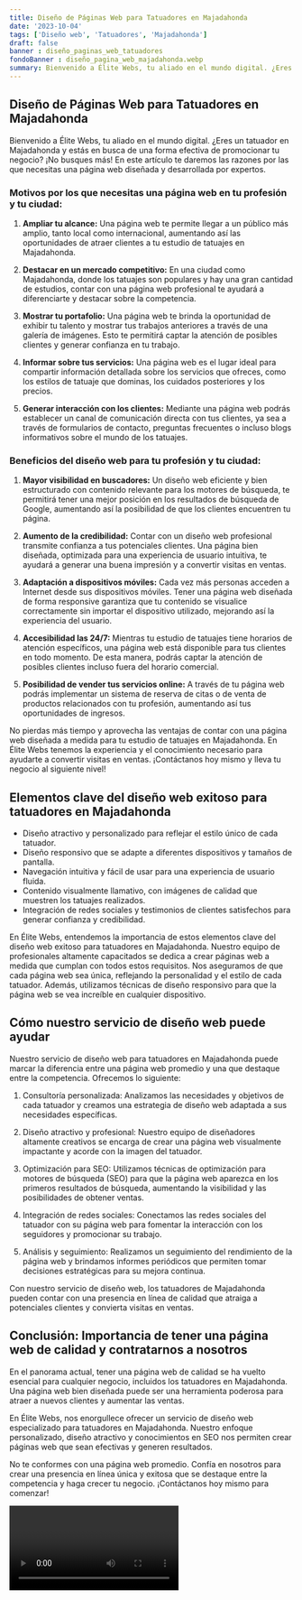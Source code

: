 ```yaml
---
title: Diseño de Páginas Web para Tatuadores en Majadahonda
date: '2023-10-04'
tags: ['Diseño web', 'Tatuadores', 'Majadahonda']
draft: false
banner : diseño_paginas_web_tatuadores
fondoBanner : diseño_pagina_web_majadahonda.webp
summary: Bienvenido a Élite Webs, tu aliado en el mundo digital. ¿Eres un tatuador en Majadahonda y estás en busca de una forma efectiva de promocionar tu negocio? ¡No busques más! En este artículo te daremos las razones por las que necesitas una página web diseñada y desarrollada por expertos.
---
```


## **Diseño de Páginas Web para Tatuadores en Majadahonda**

Bienvenido a Élite Webs, tu aliado en el mundo digital. ¿Eres un tatuador en Majadahonda y estás en busca de una forma efectiva de promocionar tu negocio? ¡No busques más! En este artículo te daremos las razones por las que necesitas una página web diseñada y desarrollada por expertos.

### **Motivos por los que necesitas una página web en tu profesión y tu ciudad:**

1. **Ampliar tu alcance:** Una página web te permite llegar a un público más amplio, tanto local como internacional, aumentando así las oportunidades de atraer clientes a tu estudio de tatuajes en Majadahonda.

2. **Destacar en un mercado competitivo:** En una ciudad como Majadahonda, donde los tatuajes son populares y hay una gran cantidad de estudios, contar con una página web profesional te ayudará a diferenciarte y destacar sobre la competencia.

3. **Mostrar tu portafolio:** Una página web te brinda la oportunidad de exhibir tu talento y mostrar tus trabajos anteriores a través de una galería de imágenes. Esto te permitirá captar la atención de posibles clientes y generar confianza en tu trabajo.

4. **Informar sobre tus servicios:** Una página web es el lugar ideal para compartir información detallada sobre los servicios que ofreces, como los estilos de tatuaje que dominas, los cuidados posteriores y los precios.

5. **Generar interacción con los clientes:** Mediante una página web podrás establecer un canal de comunicación directa con tus clientes, ya sea a través de formularios de contacto, preguntas frecuentes o incluso blogs informativos sobre el mundo de los tatuajes.

### **Beneficios del diseño web para tu profesión y tu ciudad:**

1. **Mayor visibilidad en buscadores:** Un diseño web eficiente y bien estructurado con contenido relevante para los motores de búsqueda, te permitirá tener una mejor posición en los resultados de búsqueda de Google, aumentando así la posibilidad de que los clientes encuentren tu página.

2. **Aumento de la credibilidad:** Contar con un diseño web profesional transmite confianza a tus potenciales clientes. Una página bien diseñada, optimizada para una experiencia de usuario intuitiva, te ayudará a generar una buena impresión y a convertir visitas en ventas.

3. **Adaptación a dispositivos móviles:** Cada vez más personas acceden a Internet desde sus dispositivos móviles. Tener una página web diseñada de forma responsive garantiza que tu contenido se visualice correctamente sin importar el dispositivo utilizado, mejorando así la experiencia del usuario.

4. **Accesibilidad las 24/7:** Mientras tu estudio de tatuajes tiene horarios de atención específicos, una página web está disponible para tus clientes en todo momento. De esta manera, podrás captar la atención de posibles clientes incluso fuera del horario comercial.

5. **Posibilidad de vender tus servicios online:** A través de tu página web podrás implementar un sistema de reserva de citas o de venta de productos relacionados con tu profesión, aumentando así tus oportunidades de ingresos.

No pierdas más tiempo y aprovecha las ventajas de contar con una página web diseñada a medida para tu estudio de tatuajes en Majadahonda. En Élite Webs tenemos la experiencia y el conocimiento necesario para ayudarte a convertir visitas en ventas. ¡Contáctanos hoy mismo y lleva tu negocio al siguiente nivel!

<GifSeo />

<Cta />

## Elementos clave del diseño web exitoso para tatuadores en Majadahonda

- Diseño atractivo y personalizado para reflejar el estilo único de cada tatuador.
- Diseño responsivo que se adapte a diferentes dispositivos y tamaños de pantalla.
- Navegación intuitiva y fácil de usar para una experiencia de usuario fluida.
- Contenido visualmente llamativo, con imágenes de calidad que muestren los tatuajes realizados.
- Integración de redes sociales y testimonios de clientes satisfechos para generar confianza y credibilidad.

En Élite Webs, entendemos la importancia de estos elementos clave del diseño web exitoso para tatuadores en Majadahonda. Nuestro equipo de profesionales altamente capacitados se dedica a crear páginas web a medida que cumplan con todos estos requisitos. Nos aseguramos de que cada página web sea única, reflejando la personalidad y el estilo de cada tatuador. Además, utilizamos técnicas de diseño responsivo para que la página web se vea increíble en cualquier dispositivo.

## Cómo nuestro servicio de diseño web puede ayudar

Nuestro servicio de diseño web para tatuadores en Majadahonda puede marcar la diferencia entre una página web promedio y una que destaque entre la competencia. Ofrecemos lo siguiente:

1. Consultoría personalizada: Analizamos las necesidades y objetivos de cada tatuador y creamos una estrategia de diseño web adaptada a sus necesidades específicas.

2. Diseño atractivo y profesional: Nuestro equipo de diseñadores altamente creativos se encarga de crear una página web visualmente impactante y acorde con la imagen del tatuador.

3. Optimización para SEO: Utilizamos técnicas de optimización para motores de búsqueda (SEO) para que la página web aparezca en los primeros resultados de búsqueda, aumentando la visibilidad y las posibilidades de obtener ventas.

4. Integración de redes sociales: Conectamos las redes sociales del tatuador con su página web para fomentar la interacción con los seguidores y promocionar su trabajo.

5. Análisis y seguimiento: Realizamos un seguimiento del rendimiento de la página web y brindamos informes periódicos que permiten tomar decisiones estratégicas para su mejora continua.

Con nuestro servicio de diseño web, los tatuadores de Majadahonda pueden contar con una presencia en línea de calidad que atraiga a potenciales clientes y convierta visitas en ventas.

## Conclusión: Importancia de tener una página web de calidad y contratarnos a nosotros

En el panorama actual, tener una página web de calidad se ha vuelto esencial para cualquier negocio, incluidos los tatuadores en Majadahonda. Una página web bien diseñada puede ser una herramienta poderosa para atraer a nuevos clientes y aumentar las ventas.

En Élite Webs, nos enorgullece ofrecer un servicio de diseño web especializado para tatuadores en Majadahonda. Nuestro enfoque personalizado, diseño atractivo y conocimientos en SEO nos permiten crear páginas web que sean efectivas y generen resultados.

No te conformes con una página web promedio. Confía en nosotros para crear una presencia en línea única y exitosa que se destaque entre la competencia y haga crecer tu negocio. ¡Contáctanos hoy mismo para comenzar!

<Video />

<CtaBot job='Tatuadores' city='Majadahonda'/>

<Gmaps query='Majadahonda+españa+maps' />
